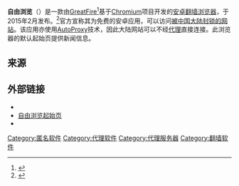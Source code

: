 {{Infobox software
| name                   = FreeBrowser
| title                  = 自由浏览<br />FreeBrowser
| logo                   = 
| logo caption           = 
| logo_size              = 
| logo_alt               = 
| screenshot             = 
| caption                = 
| screenshot_size        = 
| screenshot_alt         = 
| collapsible            = 
| author                 = [[GreatFire|GreatFire]]
| developer              = 
| released               = <!-- {{Start date and age|YYYY|MM|DD|df=yes/no}} -->
| discontinued           = 
| latest release version = {{LSR/wikidata}}
| latest release date    = 
| latest preview version = 
| latest preview date    = <!-- {{Start date and age|YYYY|MM|DD|df=yes/no}} -->
| status                 = 
| programming language   =
| operating system       = [[Android|Android]]
| platform               = 
| size                   = 
| language               = 
| language count         = <!-- DO NOT include this parameter unless you know what it does -->
| language footnote      = 
| genre                  = 
| license                =
| alexa                  = 
| website                = {{official url}}
| standard               = 
| AsOf                   = 
}}

'''自由浏览'''（{{lang-en|FreeBrowser}}）是一款由[[GreatFire|GreatFire]]<ref>{{cite web |author1=Alex Hern |title=GreatFire activist urges western firms to help end Chinese censorship |url=https://www.theguardian.com/world/2016/apr/14/greatfire-activist-urges-western-firms-to-help-end-chinese-censorship |website=[[卫报|卫报]] |accessdate=2018-06-11 |language=en |date=2016-04-14}}</ref>基于[[Chromium|Chromium]]项目开发的[[Android|安卓]][[翻墙|翻墙]][[浏览器|浏览器]]，于2015年2月发布。<ref>{{cite web |author1=Patrick Howell O'Neill |title=How Chinese Internet users are climbing a bigger, badder Great Firewall |url=https://www.dailydot.com/layer8/latern-china-freebrowser-great-firewall/ |website=The Daily Dot |accessdate=2018-06-11 |language=en |date=2015-11-06}}</ref>官方宣称其为免费的安卓应用，可以访问[[中华人民共和国被封锁网站列表|被中国大陆封锁的网站]]。该应用亦使用[[AutoProxy|AutoProxy]]技术，因此大陆网站可以不经[[代理服务器|代理]]直接连接。此浏览器的默认起始页提供新闻信息。

==来源==
{{reflist}}

==外部链接==
*{{official website}}
*[http://startpage.freebrowser.org/ 自由浏览起始页]
*{{google play|id= org.greatfire.freebrowser}}

{{软件小作品}}
{{突破网络封锁技术}}

[[Category:匿名软件|Category:匿名软件]]
[[Category:代理软件|Category:代理软件]]
[[Category:代理服务器|Category:代理服务器]]
[[Category:翻墙软件|Category:翻墙软件]]